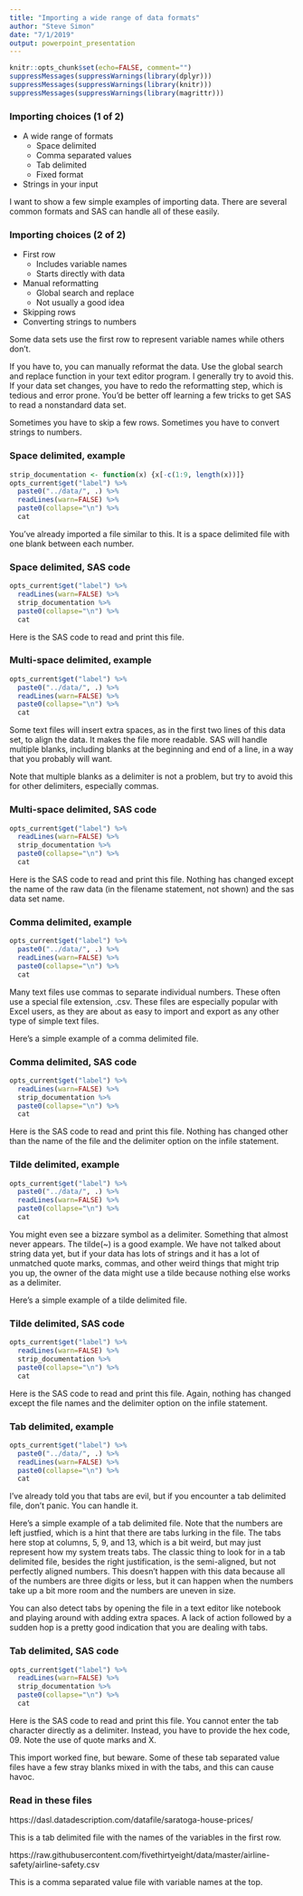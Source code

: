 ```yaml
---
title: "Importing a wide range of data formats"
author: "Steve Simon"
date: "7/1/2019"
output: powerpoint_presentation
---
```



```r
knitr::opts_chunk$set(echo=FALSE, comment="")
suppressMessages(suppressWarnings(library(dplyr)))
suppressMessages(suppressWarnings(library(knitr)))
suppressMessages(suppressWarnings(library(magrittr)))
```

### Importing choices (1 of 2)
+ A wide range of formats
  + Space delimited
  + Comma separated values
  + Tab delimited
  + Fixed format
+ Strings in your input

<div class="notes">

I want to show a few simple examples of importing data. There are several common formats and SAS can handle all of these easily.

</div>

### Importing choices (2 of 2)
+ First row
  + Includes variable names
  + Starts directly with data
+ Manual reformatting
  + Global search and replace
  + Not usually a good idea
+ Skipping rows
+ Converting strings to numbers

<div class="notes">

Some data sets use the first row to represent variable names while others don't.

If you have to, you can manually reformat the data. Use the global search and replace function in your text editor program. I generally try to avoid this. If your data set changes, you have to redo the reformatting step, which is tedious and error prone. You'd be better off learning a few tricks to get SAS to read a nonstandard data set.

Sometimes you have to skip a few rows. Sometimes you have to convert strings to numbers.

</div>

### Space delimited, example

```r
strip_documentation <- function(x) {x[-c(1:9, length(x))]}
opts_current$get("label") %>%
  paste0("../data/", .) %>%
  readLines(warn=FALSE) %>%
  paste0(collapse="\n") %>%
  cat
```

<div class="notes">

You've already imported a file similar to this. It is a space delimited file with one blank between each number.

</div>

### Space delimited, SAS code

```r
opts_current$get("label") %>%
  readLines(warn=FALSE) %>%
  strip_documentation %>%
  paste0(collapse="\n") %>%
  cat
```

<div class="notes">

Here is the SAS code to read and print this file.

</div>

### Multi-space delimited, example

```r
opts_current$get("label") %>%
  paste0("../data/", .) %>%
  readLines(warn=FALSE) %>%
  paste0(collapse="\n") %>%
  cat
```

<div class="notes">

Some text files will insert extra spaces, as in the first two lines of this data set, to align the data. It makes the file more readable. SAS will handle multiple blanks, including blanks at the beginning and end of a line, in a way that you probably will want.

Note that multiple blanks as a delimiter is not a problem, but try to avoid this for other delimiters, especially commas.

</div>

### Multi-space delimited, SAS code

```r
opts_current$get("label") %>%
  readLines(warn=FALSE) %>%
  strip_documentation %>%
  paste0(collapse="\n") %>%
  cat
```

<div class="notes">

Here is the SAS code to read and print this file. Nothing has changed except the name of the raw data (in the filename statement, not shown) and the sas data set name.

</div>

### Comma delimited, example

```r
opts_current$get("label") %>%
  paste0("../data/", .) %>%
  readLines(warn=FALSE) %>%
  paste0(collapse="\n") %>%
  cat
```

<div class="notes">

Many text files use commas to separate individual numbers. These often use a special file extension, .csv. These files are especially popular with Excel users, as they are about as easy to import and export as any other type of simple text files.

Here's a simple example of a comma delimited file.

</div>

### Comma delimited, SAS code

```r
opts_current$get("label") %>%
  readLines(warn=FALSE) %>%
  strip_documentation %>%
  paste0(collapse="\n") %>%
  cat
```

<div class="notes">

Here is the SAS code to read and print this file. Nothing has changed other than the name of the file and the delimiter option on the infile statement.

</div>

### Tilde delimited, example

```r
opts_current$get("label") %>%
  paste0("../data/", .) %>%
  readLines(warn=FALSE) %>%
  paste0(collapse="\n") %>%
  cat
```

<div class="notes">

You might even see a bizzare symbol as a delimiter. Something that almost never appears. The tilde(~) is a good example. We have not talked about string data yet, but if your data has lots of strings and it has a lot of unmatched quote marks, commas, and other weird things that might trip you up, the owner of the data might use a tilde because nothing else works as a delimiter.

Here's a simple example of a tilde delimited file.

</div>

### Tilde delimited, SAS code

```r
opts_current$get("label") %>%
  readLines(warn=FALSE) %>%
  strip_documentation %>%
  paste0(collapse="\n") %>%
  cat
```

<div class="notes">

Here is the SAS code to read and print this file. Again, nothing has changed except the file names and the delimiter option on the infile statement.

</div>

### Tab delimited, example

```r
opts_current$get("label") %>%
  paste0("../data/", .) %>%
  readLines(warn=FALSE) %>%
  paste0(collapse="\n") %>%
  cat
```

<div class="notes">

I've already told you that tabs are evil, but if you encounter a tab delimited file, don't panic. You can handle it.

Here's a simple example of a tab delimited file. Note that the numbers are left justfied, which is a hint that there are tabs lurking in the file. The tabs here stop at columns, 5, 9, and 13, which is a bit weird, but may just represent how my system treats tabs. The classic thing to look for in a tab delimited file, besides the right justification, is the semi-aligned, but not perfectly aligned numbers. This doesn't happen with this data because all of the numbers are three digits or less, but it can happen when the numbers take up a bit more room and the numbers are uneven in size.

You can also detect tabs by opening the file in a text editor like notebook and playing around with adding extra spaces. A lack of action followed by a sudden hop is a pretty good indication that you are dealing with tabs.

</div>

### Tab delimited, SAS code

```r
opts_current$get("label") %>%
  readLines(warn=FALSE) %>%
  strip_documentation %>%
  paste0(collapse="\n") %>%
  cat
```

<div class="notes">

Here is the SAS code to read and print this file. You cannot enter the tab character directly as a delimiter. Instead, you have to provide the hex code, 09. Note the use of quote marks and X.

This import worked fine, but beware. Some of these tab separated value files have a few stray blanks mixed in with the tabs, and this can cause havoc.

</div>

### Read in these files

https://dasl.datadescription.com/datafile/saratoga-house-prices/

This is a tab delimited file with the names of the variables in the first row.

https://raw.githubusercontent.com/fivethirtyeight/data/master/airline-safety/airline-safety.csv

This is a comma separated value file with variable names at the top.



